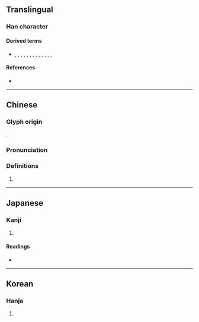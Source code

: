 {{character info/new}}
{{also|專}}
==Translingual==

===Han character===
{{Han char|rn=41|rad=寸|as=07|sn=10|four=53342|canj=IBDI|ids=⿱甫寸}}

====Derived terms====
* {{l|mul|傅}}, {{l|mul|博}}, {{l|mul|膊}}, {{l|mul|搏}}, {{l|mul|縛}}, {{l|mul|溥}}, {{l|mul|鎛}}, {{l|mul|賻}}, {{l|mul|榑}}, {{l|mul|䪙}}, {{l|mul|𩌏}}, {{l|mul|㗘}}, {{l|mul|𢾭}}, {{l|mul|髆}}

====References====
* {{Han ref|kx=0294.120|dkj=07433|dj=0582.070|hdz=10506.070|uh=5C03|ud=23555|bh=D169|bd=53609}}

----

==Chinese==
{{zh-forms}}

===Glyph origin===
{{Han etym}}
{{Han compound|甫|寸|c1=p|c2=s|ls=psc}}.

===Pronunciation===
{{zh-pron
|m=fū
|c=fu1
|mn=hu
|mc=y
|oc=y
|ma=
|cat=v
}}

===Definitions===
{{zh-hanzi}}

# {{zh-alt-form|*敷|to [[diffuse]]; to [[scatter]]}}

----

==Japanese==

===Kanji===
{{ja-kanji|grade=|rs=寸07}}

# {{defn|lang=ja|sort=寸07}}

====Readings====
* {{ja-readings|on=[[ふ]] (fu), [[ほ]] (ho)|kun=[[しく]] (shiku), [[あまねし]] (amaneshi), [[もと]] (moto), [[はらう]] (harau)}}

----

==Korean==

===Hanja===
{{ko-hanja|hangeul=포|eumhun=|rv=po|mr=p'o|y=pho}}

# {{defn|lang=ko|sort=寸07}}